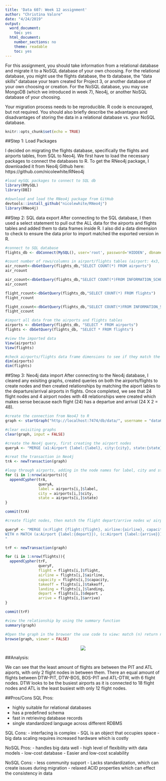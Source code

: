 ```yaml
---
title: 'Data 607: Week 12 assignment'
author: "Christina Valore"
date: "4/24/2019"
output:
  word_document:
    toc: yes
  html_document:
    number_sections: no
    theme: readable
    toc: yes
---
```

For this assignment, you should take information from a relational database and migrate it to a NoSQL database of your own choosing. For the relational database, you might use the flights database, the tb database, the “data skills” database your team created for Project 3, or another database of your own choosing or creation. For the NoSQL database, you may use MongoDB (which we introduced in week 7), Neo4j, or another NoSQL database of your choosing.

Your migration process needs to be reproducible. R code is encouraged, but not required. You should also briefly describe the advantages and disadvantages of storing the data in a relational database vs. your NoSQL database.

```r
knitr::opts_chunk$set(echo = TRUE)
```

##Step 1: Load Packages

I decided on migrating the flights database, specifically the flights and airports tables, from SQL to Neo4j. We first have to load the necessary packages to connect the databases to R. To get the RNeo4j package, I downloaded it from Neo4j Github here: https://github.com/nicolewhite/RNeo4j
```r
#load mySQL packages to connect to SQL db
library(RMySQL)
library(DBI)

#download and load the RNeo4j package from GitHub
devtools::install_github("nicolewhite/RNeo4j")
library(RNeo4j)
```

##Step 2: SQL data export
After connecting to the SQL database, I then used a select statement to pull out the ALL data for the airports and flights tables and added them to data frames inside R. I also did a data dimension to check to ensure the data prior to import matched the exported version in R.
```r
#connect to SQL database
flights_db <- dbConnect(MySQL(), user='root', password='HIDDEN', dbname='flights', host='127.0.0.1')

#count number of rows/columns in airport/flights tables (airport: 4x3, flights: 24x7)
air_rcount<-dbGetQuery(flights_db,"SELECT COUNT(*) FROM airports")
air_rcount

air_ccount<-dbGetQuery(flights_db,"SELECT COUNT(*)FROM INFORMATION_SCHEMA.COLUMNS WHERE table_name = 'airports'")
air_ccount

flight_rcount<-dbGetQuery(flights_db,"SELECT COUNT(*) FROM flights")
flight_rcount

flight_ccount<-dbGetQuery(flights_db,"SELECT COUNT(*)FROM INFORMATION_SCHEMA.COLUMNS WHERE table_name = 'flights'")
flight_ccount

#import all data from the airports and flights tables 
airports <- dbGetQuery(flights_db, "SELECT * FROM airports")
flights <- dbGetQuery(flights_db, "SELECT * FROM flights")

#view the imported data
View(airports)
View(flights)

#check airports/flights data frame dimensions to see if they match the SQL tables (they match!)
dim(airports)
dim(flights)
```

##Step 3: Neo4j data import
After connecting to the Neo4j database, I cleared any exisiting graphs, created queries on both the airports/flights to create nodes and then created relationships by matching the aiport lables to the departure/arrival airports in flights. Once completed, we see that 24 flight nodes and 4 airport nodes with 48 relationships were created which makes sense because each flight (24) has a departue and arrival (24 X 2 = 48).
```r
#create the connection from Neo4J to R 
graph <- startGraph("http://localhost:7474/db/data/", username = "data607", password = "HIDDEN")

#clear exisiting graphs 
clear(graph, input = FALSE)

#create the Neo4j query, first creating the airport nodes
queryA <- "MERGE (a1:Airport {label:{label}, city:{city}, state:{state}})"

#creat the transaction in Neo4j
trA <- newTransaction(graph)

#loop through airports, adding in the node names for label, city and state
for (i in 1:nrow(airports)){
  appendCypher(trA,
               queryA,
               label = airports[i,]$label,
               city = airports[i,]$city,
               state = airports[i,]$state)
}

commit(trA)

#create flight nodes, then match the flight depart/arrive nodes w/ airport labels and create the relationship w/ airport departure (a) and matching flight (n) to arrival aiport (c)

queryF <- "MERGE (n:Flight {flight:{flight}, airline:{airline}, capacity:{capacity}})
WITH n MATCH (a:Airport {label:{depart}}), (c:Airport {label:{arrive}}) CREATE (a) -[de:DEPART {takeoff:{takeoff}}]-> (n) -[ar:ARRIVE {landing:{landing}}]-> (c)
"

trF <- newTransaction(graph)

for (i in 1:nrow(flights)){
  appendCypher(trF,
               queryF,
               flight = flights[i,]$flight,
               airline = flights[i,]$airline,
               capacity = flights[i,]$capacity,
               takeoff = flights[i,]$takeoff,
               landing = flights[i,]$landing,
               depart = flights[i,]$depart ,
               arrive = flights[i,]$arrive)
}

commit(trF)

#view the relationship by using the summary function
summary(graph)

#Open the graph in the browser the use code to view: match (n) return n
browse(graph, viewer = FALSE)

```
<center>

![](/Users/christinavalore/Desktop/graph1.png)

</center>

##Analysis: 

We can see that the least amount of flights are between the PIT and ATL aiports, with only 2 flight nodes in between them. There an equal amount of flights between DTW-PIT, DTW-BOS, BOS-PIT and ATL-DTW, with 6 flight nodes. DTW looks to be the busiest airports as it is connected to 18 flight nodes and ATL is the least busiest with only 12 flight nodes. 

##Pros/Cons
SQL Pros:

- highly suitable for relational databases
- has a predefined schema 
- fast in retrieving database records 
- single standardized language across different RDBMS

SQL Cons:
- interfacing is complex
- SQL is an object that occupies space
- big data scaling requires increased hardware which is costly

NoSQL Pros:
- handles big data well
- high level of flexibility with data models
- low-cost database 
- Easier and low-cost scalability

NoSQL Cons:
- less community support
- Lacks standardization, which can create issues during migration
- relaxed ACID properties which can effect the consistency in data
